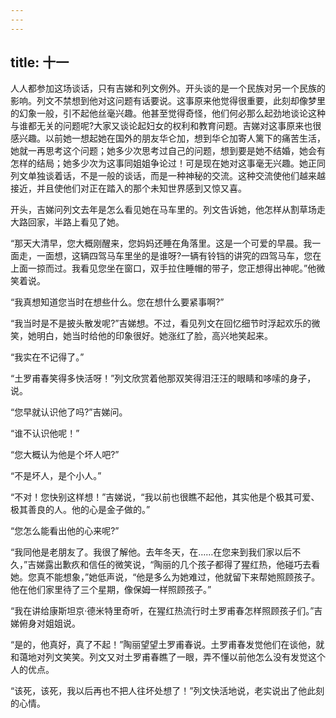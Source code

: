 ```yaml
---
---
---
```

title: 十一
---




人人都参加这场谈话，只有吉娣和列文例外。开头谈的是一个民族对另一个民族的影响。列文不禁想到他对这问题有话要说。这事原来他觉得很重要，此刻却像梦里的幻象一般，引不起他丝毫兴趣。他甚至觉得奇怪，他们何必那么起劲地谈论这种与谁都无关的问题呢?大家又谈论起妇女的权利和教育问题。吉娣对这事原来也很感兴趣。以前她一想起她在国外的朋友华仑加，想到华仑加寄人篱下的痛苦生活，她就一再思考这个问题；她多少次思考过自己的问题，想到要是她不结婚，她会有怎样的结局；她多少次为这事同姐姐争论过！可是现在她对这事毫无兴趣。她正同列文单独谈着话，不是一般的谈话，而是一种神秘的交流。这种交流使他们越来越接近，并且使他们对正在踏入的那个未知世界感到又惊又喜。

开头，吉娣问列文去年是怎么看见她在马车里的。列文告诉她，他怎样从割草场走大路回家，半路上看见了她。

“那天大清早，您大概刚醒来，您妈妈还睡在角落里。这是一个可爱的早晨。我一面走，一面想，这辆四驾马车里坐的是谁呀?一辆有铃铛的讲究的四驾马车，您在上面一掠而过。我看见您坐在窗口，双手拉住睡帽的带子，您正想得出神呢。”他微笑着说。

“我真想知道您当时在想些什么。您在想什么要紧事啊?”

“我当时是不是披头散发呢?”吉娣想。不过，看见列文在回忆细节时浮起欢乐的微笑，她明白，她当时给他的印象很好。她涨红了脸，高兴地笑起来。

“我实在不记得了。”

“土罗甫春笑得多快活呀！”列文欣赏着他那双笑得泪汪汪的眼睛和哆嗦的身子，说。

“您早就认识他了吗?”吉娣问。

“谁不认识他呢！”

“您大概认为他是个坏人吧?”

“不是坏人，是个小人。”

“不对！您快别这样想！”吉娣说，“我以前也很瞧不起他，其实他是个极其可爱、极其善良的人。他的心是金子做的。”

“您怎么能看出他的心来呢?”

“我同他是老朋友了。我很了解他。去年冬天，在……在您来到我们家以后不久，”吉娣露出歉疚和信任的微笑说，“陶丽的几个孩子都得了猩红热，他碰巧去看她。您真不能想象，”她低声说，“他是多么为她难过，他就留下来帮她照顾孩子。他在他们家里待了三个星期，像保姆一样照顾孩子。”

“我在讲给康斯坦京·德米特里奇听，在猩红热流行时土罗甫春怎样照顾孩子们。”吉娣俯身对姐姐说。

“是的，他真好，真了不起！”陶丽望望土罗甫春说。土罗甫春发觉他们在谈他，就和蔼地对列文笑笑。列文又对土罗甫春瞧了一眼，弄不懂以前他怎么没有发觉这个人的优点。

“该死，该死，我以后再也不把人往坏处想了！”列文快活地说，老实说出了他此刻的心情。